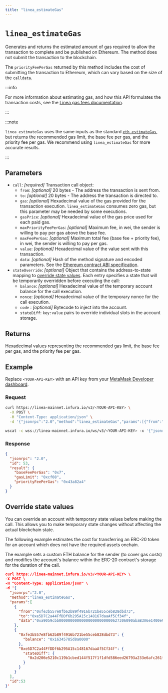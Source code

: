 ```yaml
---
title: "linea_estimateGas"
---
```



# `linea_estimateGas`

Generates and returns the estimated amount of gas required to allow the transaction to complete and be
published on Ethereum. The method does not submit the transaction to the blockchain.

The `priorityFeePerGas` returned by this method includes the cost of submitting the transaction to Ethereum, which
can vary based on the size of the `calldata`.

:::info

For more information about estimating gas, and how this API formulates the transaction costs, see the
[Linea gas fees documentation](https://docs.linea.build/build-on-linea/gas-fees).

:::

:::note

`linea_estimateGas` uses the same inputs as the standard [`eth_estimateGas`](https://docs.infura.io/api/networks/linea/json-rpc-methods/eth_estimategas),
but returns the recommended gas limit, the base fee per gas, and the priority fee per gas.
We recommend using `linea_estimateGas` for more accurate results.

:::

## Parameters

- `call`: _\[required]_ Transaction call object:
  - `from`: _\[optional]_ 20 bytes - The address the transaction is sent from.
  - `to`: _\[optional]_ 20 bytes - The address the transaction is directed to.
  - `gas`: _\[optional]_ Hexadecimal value of the gas provided for the transaction execution. `linea_estimateGas` consumes
      zero gas, but this parameter may be needed by some executions.
  - `gasPrice`: _\[optional]_ Hexadecimal value of the gas price used for each paid gas.
  - `maxPriorityFeePerGas`: _\[optional]_ Maximum fee, in wei, the sender is willing to pay per gas above the base fee.
  - `maxFeePerGas`: _\[optional]_ Maximum total fee (base fee + priority fee), in wei, the sender is willing to pay per gas.
  - `value`: _\[optional]_ Hexadecimal value of the value sent with this transaction.
  - `data`: _\[optional]_ Hash of the method signature and encoded parameters. See the
      [Ethereum contract ABI specification](https://docs.soliditylang.org/en/latest/abi-spec.html).
- `stateOverride`: _\[optional]_  Object that contains the address-to-state mapping to [override state values](#override-state-values).
    Each entry specifies a state that will be temporarily overridden before executing the call:
  - `balance`: _\[optional]_ Hexadecimal value of the temporary account balance for the call execution.
  - `nonce`: _\[optional]_ Hexadecimal value of the temporary nonce for the call execution.
  - `code` : _\[optional]_ Bytecode to inject into the account.
  - `stateDiff`: `key:value` pairs to override individual slots in the account storage.

## Returns

Hexadecimal values representing the recommended gas limit, the base fee per gas, and the priority fee per gas.

## Example

Replace `<YOUR-API-KEY>` with an API key from your [MetaMask Developer dashboard](https://developer.metamask.io/).

### Request

<Tabs>
  <TabItem value="curl">

  ```bash
  curl https://linea-mainnet.infura.io/v3/<YOUR-API-KEY> \
    -X POST \
    -H "Content-Type: application/json" \
    -d '{"jsonrpc":"2.0","method":"linea_estimateGas","params":[{"from":"0x42c27251C710864Cf76f1b9918Ace3E585e6E21b","value":"0x1","gasPrice":"0x100000000","gas":"0x21000"}],"id":53}'
  ```

  </TabItem>
  <TabItem value="WSS">

  ```bash
  wscat -c wss://linea-mainnet.infura.io/ws/v3/<YOUR-API-KEY> -x '{"jsonrpc":"2.0","method":"linea_estimateGas","params":[{"from":"0x42c27251C710864Cf76f1b9918Ace3E585e6E21b","value":"0x1","gasPrice":"0x100000000","gas":"0x21000"}],"id":53}'
  ```

  </TabItem>
</Tabs>

### Response

<Tabs>
  <TabItem value="JSON">

```JSON
{
  "jsonrpc": "2.0",
  "id": 53,
  "result": {
    "baseFeePerGas": "0x7",
    "gasLimit": "0xcf08",
    "priorityFeePerGas": "0x43a82a4"
  }
}
```
  </TabItem>
</Tabs>

## Override state values

You can override an account with temporary state values before making the call. This allows you to
make temporary state changes without affecting the actual blockchain state.

The following example estimates the cost for transferring an ERC-20 token for an account which does not
have the required assets onchain.

The example sets a custom ETH balance for the sender (to cover gas costs) and modifies the account's
balance within the ERC-20 contract's storage for the duration of the call.

```json
curl https://linea-mainnet.infura.io/v3/<YOUR-API-KEY> \
-X POST \
-H "Content-Type: application/json" \
-d '{
  "jsonrpc":"2.0",
  "method":"linea_estimateGas",
  "params":[
    {
      "from":"0xfe3b557e8fb62b89f4916b721be55ceb828dbd73",
      "to":"0xe5D7C2a44FfDDf6b295A15c148167daaAf5Cf34f",
      "data":"0xa9059cbb000000000000000000000000627306090abaB3A6e1400e9345bC60c78a8BEf570000000000000000000000000000000000000000000000001bc16d674ec80000"
    },
    {
      "0xfe3b557e8fb62b89f4916b721be55ceb828dbd73": {
        "balance": "0x16345785d8a0000"
      },
      "0xe5D7C2a44FfDDf6b295A15c148167daaAf5Cf34f": {
        "stateDiff": {
          "0x2d206e5210c119b1cbed144f517f1f1dfd586eed26793a233e6afc261f4cf97f":"0x0000000000000000000000000000000000000000000000001bc16d674ec80000"
        }
      }
    }
  ],
  "id":53
}'
```